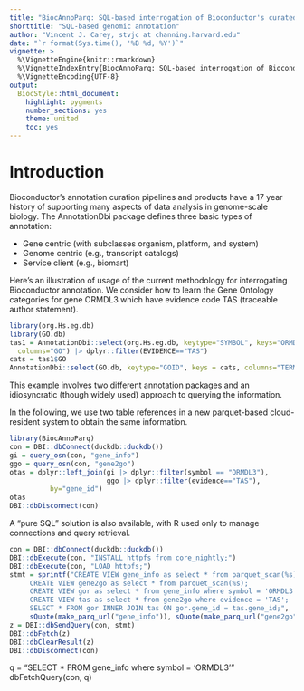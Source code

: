 ```yaml
---
title: "BiocAnnoParq: SQL-based interrogation of Bioconductor's curated genomic annotation"
shorttitle: "SQL-based genomic annotation"
author: "Vincent J. Carey, stvjc at channing.harvard.edu"
date: "`r format(Sys.time(), '%B %d, %Y')`"
vignette: >
  %\VignetteEngine{knitr::rmarkdown}
  %\VignetteIndexEntry{BiocAnnoParq: SQL-based interrogation of Bioconductor's curated genomic annotation}
  %\VignetteEncoding{UTF-8}
output:
  BiocStyle::html_document:
    highlight: pygments
    number_sections: yes
    theme: united
    toc: yes
---
```


# Introduction

Bioconductor's annotation curation pipelines and products have a 17
year history of supporting many aspects of data analysis in
genome-scale biology.  The AnnotationDbi package defines three
basic types of annotation:

- Gene centric (with subclasses organism, platform, and system)
- Genome centric (e.g., transcript catalogs)
- Service client (e.g., biomart)

Here's an illustration of usage of the current methodology
for interrogating Bioconductor annotation.  We consider
how to learn the Gene Ontology categories
for gene ORMDL3 which have evidence code TAS (traceable author statement).
```r
library(org.Hs.eg.db)
library(GO.db)
tas1 = AnnotationDbi::select(org.Hs.eg.db, keytype="SYMBOL", keys="ORMDL3",
  columns="GO") |> dplyr::filter(EVIDENCE=="TAS")
cats = tas1$GO
AnnotationDbi::select(GO.db, keytype="GOID", keys = cats, columns="TERM")
```
This example involves two different annotation packages and an
idiosyncratic (though widely used) approach to querying the information.

In the following, we use two table references in a new parquet-based
cloud-resident
system to obtain the same information.

```r
library(BiocAnnoParq)
con = DBI::dbConnect(duckdb::duckdb())
gi = query_osn(con, "gene_info")
ggo = query_osn(con, "gene2go")
otas = dplyr::left_join(gi |> dplyr::filter(symbol == "ORMDL3"), 
                        ggo |> dplyr::filter(evidence=="TAS"),
          by="gene_id")
otas
DBI::dbDisconnect(con)
```

A "pure SQL" solution is also available, with R used only
to manage connections and query retrieval.

```r
con = DBI::dbConnect(duckdb::duckdb())
DBI::dbExecute(con, "INSTALL httpfs from core_nightly;")
DBI::dbExecute(con, "LOAD httpfs;")     
stmt = sprintf("CREATE VIEW gene_info as select * from parquet_scan(%s);
     CREATE VIEW gene2go as select * from parquet_scan(%s);     
     CREATE VIEW gor as select * from gene_info where symbol = 'ORMDL3';
     CREATE VIEW tas as select * from gene2go where evidence = 'TAS';
     SELECT * FROM gor INNER JOIN tas ON gor.gene_id = tas.gene_id;",
     sQuote(make_parq_url("gene_info")), sQuote(make_parq_url("gene2go")))
z = DBI::dbSendQuery(con, stmt)
DBI::dbFetch(z)
DBI::dbClearResult(z)
DBI::dbDisconnect(con)
```


q = "SELECT * FROM gene_info where symbol = 'ORMDL3'"
dbFetchQuery(con, q)
